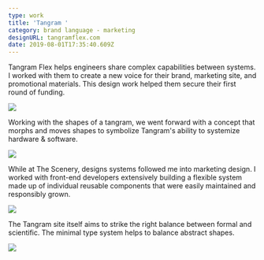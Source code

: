 ```yaml
---
type: work
title: 'Tangram '
category: brand language - marketing
designURL: tangramflex.com
date: 2019-08-01T17:35:40.609Z
---
```

Tangram Flex helps engineers share complex capabilities between systems. I worked with them to create a new voice for their brand, marketing site, and promotional materials. This design work helped them secure their first round of funding.



![](/assets/tangram-1.png)



Working with the shapes of a tangram, we went forward with a concept that morphs and moves shapes to symbolize Tangram's ability to systemize hardware & software.



![](/assets/tangram-system.png)



While at The Scenery, designs systems followed me into marketing design. I worked with front-end developers extensively building a flexible system made up of individual reusable components that were easily maintained and responsibly grown.



![](/assets/tangram-2.png)



The Tangram site itself aims to strike the right balance between formal and scientific. The minimal type system helps to balance abstract shapes.



![](/assets/tangram-3.png)
